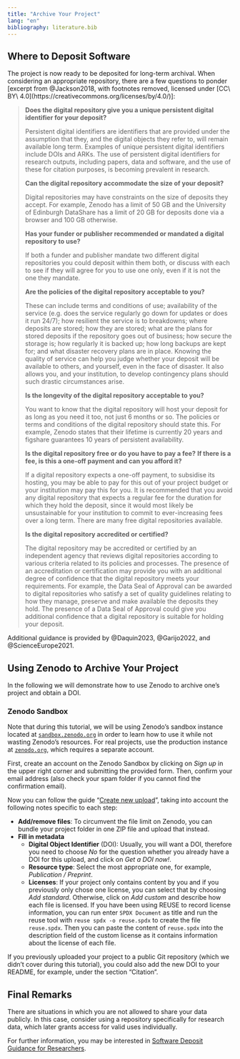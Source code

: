 ```yaml
---
title: "Archive Your Project"
lang: "en"
bibliography: literature.bib
---
```


## Where to Deposit Software

The project is now ready to be deposited for long-term archival. When considering an appropriate repository, there are a few questions to ponder [excerpt from @Jackson2018, with footnotes removed, licensed under [CC\ BY\ 4.0](https://creativecommons.org/licenses/by/4.0/)]:

> __Does the digital repository give you a unique persistent digital identifier for your deposit?__
> 
> Persistent digital identifiers are identifiers that are provided under the assumption that they, and the digital objects they refer to, will remain available long term. Examples of unique persistent digital identifiers include DOIs and ARKs. The use of persistent digital identifiers for research outputs, including papers, data and software, and the use of these for citation purposes, is becoming prevalent in research.
> 
> __Can the digital repository accommodate the size of your deposit?__
> 
> Digital repositories may have constraints on the size of deposits they accept. For example, Zenodo has a limit of 50 GB and the University of Edinburgh DataShare has a limit of 20 GB for deposits done via a browser and 100 GB otherwise.
> 
> __Has your funder or publisher recommended or mandated a digital repository to use?__
> 
> If both a funder and publisher mandate two different digital repositories you could deposit within them both, or discuss with each to see if they will agree for you to use one only, even if it is not the one they mandate.
> 
> __Are the policies of the digital repository acceptable to you?__
> 
> These can include terms and conditions of use; availability of the service (e.g. does the service regularly go down for updates or does it run 24/7); how resilient the service is to breakdowns; where deposits are stored; how they are stored; what are the plans for stored deposits if the repository goes out of business; how secure the storage is; how regularly it is backed up; how long backups are kept for; and what disaster recovery plans are in place. Knowing the quality of service can help you judge whether your deposit will be available to others, and yourself, even in the face of disaster. It also allows you, and your institution, to develop contingency plans should such drastic circumstances arise.
> 
> __Is the longevity of the digital repository acceptable to you?__
> 
> You want to know that the digital repository will host your deposit for as long as you need it too, not just 6 months or so. The policies or terms and conditions of the digital repository should state this. For example, Zenodo states that their lifetime is currently 20 years and figshare guarantees 10 years of persistent availability.
> 
> __Is the digital repository free or do you have to pay a fee?__
> __If there is a fee, is this a one-off payment and can you afford it?__
> 
> If a digital repository expects a one-off payment, to subsidise its hosting, you may be able to pay for this out of your project budget or your institution may pay this for you. It is recommended that you avoid any digital repository that expects a regular fee for the duration for which they hold the deposit, since it would most likely be unsustainable for your institution to commit to ever-increasing fees over a long term. There are many free digital repositories available.
> 
> __Is the digital repository accredited or certified?__
> 
> The digital repository may be accredited or certified by an independent agency that reviews digital repositories according to various criteria related to its policies and processes. The presence of an accreditation or certification may provide you with an additional degree of confidence that the digital repository meets your requirements. For example, the Data Seal of Approval can be awarded to digital repositories who satisfy a set of quality guidelines relating to how they manage, preserve and make available the deposits they hold. The presence of a Data Seal of Approval could give you additional confidence that a digital repository is suitable for holding your deposit.

Additional guidance is provided by @Daquin2023, @Garijo2022, and @ScienceEurope2021.

## Using Zenodo to Archive Your Project

In the following we will demonstrate how to use Zenodo to archive one's project and obtain a DOI.

::: {#cau-sandbox .callout-caution}
### Zenodo Sandbox

Note that during this tutorial, we will be using Zenodo's sandbox instance located at [`sandbox.zenodo.org`](https://sandbox.zenodo.org/) in order to learn how to use it while not wasting Zenodo's resources. For real projects, use the production instance at [`zenodo.org`](https://zenodo.org/), which requires a separate account.
:::

First, create an account on the Zenodo Sandbox by clicking on _Sign up_ in the upper right corner and submitting the provided form. Then, confirm your email address (also check your spam folder if you cannot find the confirmation email).

Now you can follow the guide "[Create new upload](https://help.zenodo.org/docs/deposit/create-new-upload/)", taking into account the following notes specific to each step:

- __Add/remove files__: To circumvent the file limit on Zenodo, you can bundle your project folder in one ZIP file and upload that instead.
- __Fill in metadata__
  - __Digital Object Identifier__ (DOI): Usually, you will want a DOI, therefore you need to choose _No_ for the question whether you already have a DOI for this upload, and click on _Get a DOI now!_.
  - __Resource type__: Select the most appropriate one, for example, _Publication / Preprint_.
  - __Licenses__: If your project only contains content by you and if you previously only chose one license, you can select that by choosing _Add standard_. Otherwise, click on _Add custom_ and describe how each file is licensed. If you have been using REUSE to record license information, you can run enter `SPDX Document` as title and run the reuse tool with `reuse spdx -o reuse.spdx` to create the file `reuse.spdx`. Then you can paste the content of `reuse.spdx` into the description field of the custom license as it contains information about the license of each file.

If you previously uploaded your project to a public Git repository (which we didn't cover during this tutorial), you could also add the new DOI to your README, for example, under the section "Citation".

## Final Remarks

There are situations in which you are not allowed to share your data publicly. In this case, consider using a repository specifically for research data, which later grants access for valid uses individually.

For further information, you may be interested in [Software Deposit Guidance for Researchers](https://softwaresaved.github.io/software-deposit-guidance/).
